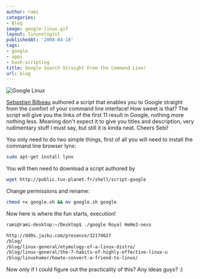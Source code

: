 ```yaml
---
author: rami
categories:
- Blog
image: google-linux.gif
layout: linuxologist
publishedAt: '2008-04-18'
tags:
- google
- apps
- bash-scripting
title: Google Search Straight From the Command Line!
url: blog
---
```


![Google Linux](/assets/images/content/blog/google-linux.gif)

[Sebastian Bilbeau](http://www.tux-planet.fr/blog/) authored a script that enables you to Google straight from the comfort of your command line interface! How sweet is that? The script will give you the links of the first 11 result in Google, nothing more nothing less. Meaning don't expect it to give you titles and description, very rudimentary stuff I must say, but still it is kinda neat. Cheers Sebi!

You only need to do two simple things, first of all you will need to install the command line browser lynx:

```bash
sudo apt-get install lynx
```

You will then need to download a script authored by

```bash
wget http://public.tux-planet.fr/shell/script-google
```

Change permissions and rename:

```bash
chmod +x google.sh && mv google.sh google
```

Now here is where the fun starts, execution!

```bash
rami@rami-desktop:~/Desktop$ ./google Royal HeHe2-ness

http://dd0s.jaiku.com/presence/32174627
/blog/ 
/blog/linux-general/etymology-of-a-linux-distro/ 
/blog/linux-general/the-7-habits-of-highly-effective-linux-u 
/blog/linuxhumor/howto-convert-a-friend-to-linux/
```

Now only if I could figure out the practicality of this? Any ideas guys? :)
